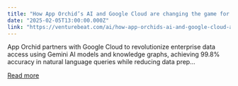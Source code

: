 ```yaml
---
title: "How App Orchid’s AI and Google Cloud are changing the game for business data analytics"
date: "2025-02-05T13:00:00.000Z"
link: "https://venturebeat.com/ai/how-app-orchids-ai-and-google-cloud-are-changing-the-game-for-business-data-analytics/"
---
```


App Orchid partners with Google Cloud to revolutionize enterprise data access using Gemini AI models and knowledge graphs, achieving 99.8% accuracy in natural language queries while reducing data prep...

[Read more](https://venturebeat.com/ai/how-app-orchids-ai-and-google-cloud-are-changing-the-game-for-business-data-analytics/)

